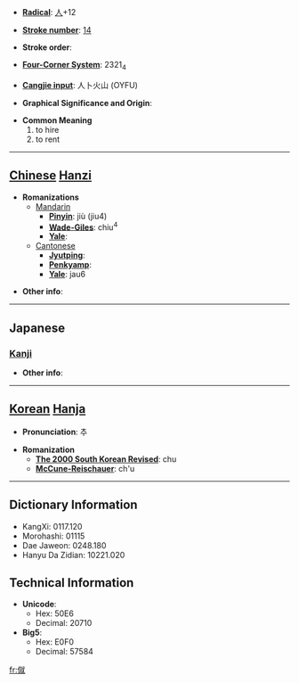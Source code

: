 * '''[[Wiktionary:Chinese radical index| Radical]]''': [[Wiktionary:Chinese radical index 人|人]]+12

* '''[[Wiktionary:Chinese total strokes index|Stroke number]]''': [[Wiktionary:Chinese total strokes index 14|14]]

* '''Stroke order''': 

* '''[[Wiktionary:Chinese four corner index|Four-Corner System]]''': 2321<sub>4</sub>

* '''[[Wiktionary:Chinese Cangjie index|Cangjie input]]''': 人卜火山 (OYFU)

* '''Graphical Significance and Origin''': 

* '''Common Meaning'''
*#to hire
*# to rent


----

== [[Chinese]] [[Hanzi]] ==

* '''Romanizations'''
** [[Mandarin]]
*** '''[[Pinyin]]''': jiù (jiu4)
*** '''[[Wade-Giles]]''': chiu<sup>4</sup>
*** '''[[Yale]]''': 
**[[Cantonese]]
***'''[[Jyutping]]''':
***'''[[Penkyamp]]''': 
***'''[[Yale]]''': jau6

* '''Other info''': 

----

==Japanese==
===[[Kanji]]===
{{kanji|on readings=[[しゅう]] (shū), [[しゅ]] (shu)
|kun readings=[[かりる]] (kariru), [[おくる]] (okuru), [[あつまる]] (atsumaru)
}}

* '''Other info''':  

----

== [[Korean]] [[Hanja]] ==

* '''Pronunciation''': 추

* '''Romanization'''
** '''[[The 2000 South Korean Revised Romanization|The 2000 South Korean Revised]]''': chu
** '''[[McCune-Reischauer]]''': ch'u

----

== Dictionary Information ==


* KangXi: 0117.120
* Morohashi: 01115
* Dae Jaweon: 0248.180
* Hanyu Da Zidian: 10221.020

== Technical Information ==

* '''Unicode''':
** Hex: 50E6
** Decimal: 20710
* '''Big5''':
** Hex: E0F0
** Decimal: 57584

[[fr:僦]]